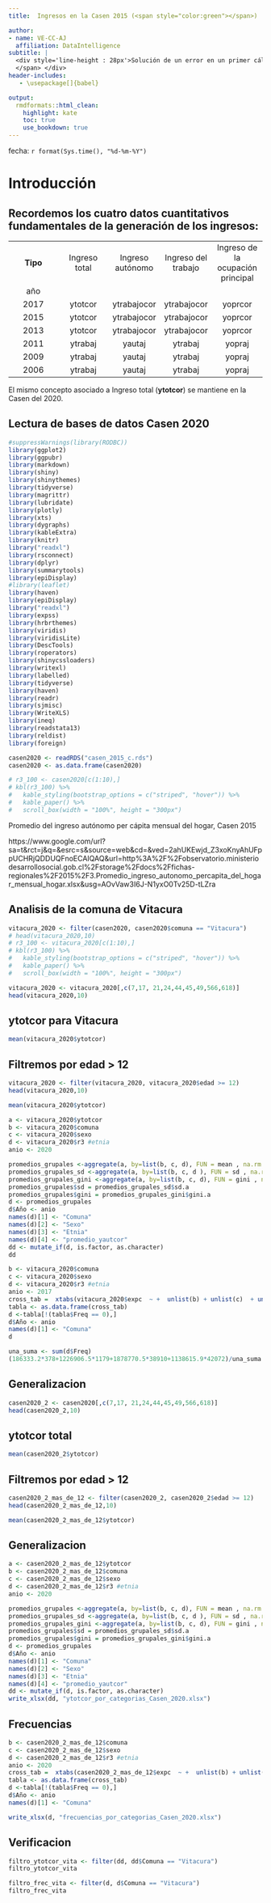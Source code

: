 ```yaml
---
title:  Ingresos en la Casen 2015 (<span style="color:green"></span>)

author:
- name: VE-CC-AJ
  affiliation: DataIntelligence
subtitle: | 
  <div style='line-height : 28px'>Solución de un error en un primer cálculo<span style='font-size: 4px'>
  </span> </div>
header-includes:
   - \usepackage[]{babel}

output:
  rmdformats::html_clean:
    highlight: kate
    toc: true
    use_bookdown: true    
---
```


fecha: `r format(Sys.time(), "%d-%m-%Y")`

<style type="text/css">
.main-container {
  max-width: 1600px;
  margin-left: 100px;
  margin-right: auto;
}
</style>

# Introducción {#test1}

## Recordemos los cuatro datos cuantitativos fundamentales de la generación de los ingresos:

 | | | | 
:-----:|:-----:|:-----:|:-----:|:-----:
 | **Tipo** |Ingreso total|Ingreso autónomo|Ingreso del trabajo|Ingreso de la ocupación principal
año| | |
2017|ytotcor|ytrabajocor|ytrabajocor|yoprcor
2015|ytotcor|ytrabajocor|ytrabajocor|yoprcor
2013|ytotcor|ytrabajocor|ytrabajocor|yoprcor
2011|ytrabaj |yautaj |ytrabaj      |yopraj
2009|ytrabaj |yautaj |ytrabaj      |yopraj
2006|ytrabaj |yautaj |ytrabaj      |yopraj

El mismo concepto asociado a Ingreso total (**ytotcor**) se mantiene en la Casen del 2020.

## Lectura de bases de datos Casen 2020

```r
#suppressWarnings(library(RODBC))
library(ggplot2)
library(ggpubr)
library(markdown)
library(shiny)
library(shinythemes)
library(tidyverse)
library(magrittr)
library(lubridate)
library(plotly)
library(xts)
library(dygraphs)
library(kableExtra)
library(knitr)
library("readxl")
library(rsconnect)
library(dplyr)
library(summarytools)
library(epiDisplay)
#library(leaflet)
library(haven)
library(epiDisplay)
library("readxl")
library(expss)
library(hrbrthemes)
library(viridis)
library(viridisLite)
library(DescTools)
library(roperators)
library(shinycssloaders)
library(writexl)
library(labelled)
library(tidyverse)
library(haven)
library(readr)
library(sjmisc)
library(WriteXLS)
library(ineq)
library(readstata13)
library(reldist)
library(foreign)
```

```r
casen2020 <- readRDS("casen_2015_c.rds")
casen2020 <- as.data.frame(casen2020)
```

```r
# r3_100 <- casen2020[c(1:10),]
# kbl(r3_100) %>%
#   kable_styling(bootstrap_options = c("striped", "hover")) %>%
#   kable_paper() %>%
#   scroll_box(width = "100%", height = "300px")
```

Promedio del ingreso autónomo per cápita mensual del hogar, Casen 2015

https://www.google.com/url?sa=t&rct=j&q=&esrc=s&source=web&cd=&ved=2ahUKEwjd_Z3xoKnyAhUFppUCHRjQDDUQFnoECAIQAQ&url=http%3A%2F%2Fobservatorio.ministeriodesarrollosocial.gob.cl%2Fstorage%2Fdocs%2Ffichas-regionales%2F2015%2F3.Promedio_ingreso_autonomo_percapita_del_hogar_mensual_hogar.xlsx&usg=AOvVaw3I6J-N1yxO0Tv25D-tLZra

## Analisis de la comuna de Vitacura


```r
vitacura_2020 <- filter(casen2020, casen2020$comuna == "Vitacura")
# head(vitacura_2020,10)
# r3_100 <- vitacura_2020[c(1:10),]
# kbl(r3_100) %>%
#   kable_styling(bootstrap_options = c("striped", "hover")) %>%
#   kable_paper() %>%
#   scroll_box(width = "100%", height = "300px")

```
```r
vitacura_2020 <- vitacura_2020[,c(7,17, 21,24,44,45,49,566,618)]
head(vitacura_2020,10)
```

## ytotcor para Vitacura



```r
mean(vitacura_2020$ytotcor) 
```

## Filtremos por edad > 12


```r
vitacura_2020 <- filter(vitacura_2020, vitacura_2020$edad >= 12)
head(vitacura_2020,10)
```

```r
mean(vitacura_2020$ytotcor) 
```


```r
a <- vitacura_2020$ytotcor
b <- vitacura_2020$comuna
c <- vitacura_2020$sexo
d <- vitacura_2020$r3 #etnia
anio <- 2020

promedios_grupales <-aggregate(a, by=list(b, c, d), FUN = mean , na.rm = TRUE)
promedios_grupales_sd <-aggregate(a, by=list(b, c, d ), FUN = sd , na.rm = TRUE)
promedios_grupales_gini <-aggregate(a, by=list(b, c, d), FUN = gini , na.rm = TRUE)
promedios_grupales$sd = promedios_grupales_sd$sd.a
promedios_grupales$gini = promedios_grupales_gini$gini.a
d <- promedios_grupales
d$Año <- anio
names(d)[1] <- "Comuna"
names(d)[2] <- "Sexo"
names(d)[3] <- "Etnia"
names(d)[4] <- "promedio_yautcor"
dd <- mutate_if(d, is.factor, as.character)
dd
```

```r
b <- vitacura_2020$comuna
c <- vitacura_2020$sexo
d <- vitacura_2020$r3 #etnia
anio <- 2017
cross_tab =  xtabs(vitacura_2020$expc  ~ +  unlist(b) + unlist(c)  + unlist(d) ,aggregate(vitacura_2020$expc ~  +  unlist(b) + unlist(c) + unlist(d),d,mean))
tabla <- as.data.frame(cross_tab)
d <-tabla[!(tabla$Freq == 0),]
d$Año <- anio
names(d)[1] <- "Comuna"
d
```


```r
una_suma <- sum(d$Freq)
(186333.2*378+1226906.5*1179+1878770.5*38910+1138615.9*42072)/una_suma
```


## Generalizacion



```r
casen2020_2 <- casen2020[,c(7,17, 21,24,44,45,49,566,618)]
head(casen2020_2,10)
```

## ytotcor total

```r
mean(casen2020_2$ytotcor) 
```

## Filtremos por edad > 12


```r
casen2020_2_mas_de_12 <- filter(casen2020_2, casen2020_2$edad >= 12)
head(casen2020_2_mas_de_12,10)
```

```r
mean(casen2020_2_mas_de_12$ytotcor) 
```

## Generalizacion

```r
a <- casen2020_2_mas_de_12$ytotcor
b <- casen2020_2_mas_de_12$comuna
c <- casen2020_2_mas_de_12$sexo
d <- casen2020_2_mas_de_12$r3 #etnia
anio <- 2020

promedios_grupales <-aggregate(a, by=list(b, c, d), FUN = mean , na.rm = TRUE)
promedios_grupales_sd <-aggregate(a, by=list(b, c, d ), FUN = sd , na.rm = TRUE)
promedios_grupales_gini <-aggregate(a, by=list(b, c, d), FUN = gini , na.rm = TRUE)
promedios_grupales$sd = promedios_grupales_sd$sd.a
promedios_grupales$gini = promedios_grupales_gini$gini.a
d <- promedios_grupales
d$Año <- anio
names(d)[1] <- "Comuna"
names(d)[2] <- "Sexo"
names(d)[3] <- "Etnia"
names(d)[4] <- "promedio_yautcor"
dd <- mutate_if(d, is.factor, as.character)
write_xlsx(dd, "ytotcor_por_categorias_Casen_2020.xlsx")
```
## Frecuencias

```r

b <- casen2020_2_mas_de_12$comuna
c <- casen2020_2_mas_de_12$sexo
d <- casen2020_2_mas_de_12$r3 #etnia
anio <- 2020
cross_tab =  xtabs(casen2020_2_mas_de_12$expc  ~ +  unlist(b) + unlist(c)  + unlist(d) ,aggregate(casen2020_2_mas_de_12$expc ~  +  unlist(b) + unlist(c) + unlist(d),casen2020_2_mas_de_12,mean))
tabla <- as.data.frame(cross_tab)
d <-tabla[!(tabla$Freq == 0),]
d$Año <- anio
names(d)[1] <- "Comuna"

write_xlsx(d, "frecuencias_por_categorias_Casen_2020.xlsx")
```


## Verificacion




```r
filtro_ytotcor_vita <- filter(dd, dd$Comuna == "Vitacura")
filtro_ytotcor_vita
```

```r
filtro_frec_vita <- filter(d, d$Comuna == "Vitacura")
filtro_frec_vita
```




